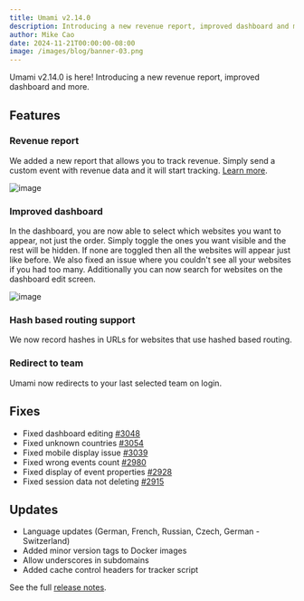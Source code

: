 ```yaml
---
title: Umami v2.14.0
description: Introducing a new revenue report, improved dashboard and more.
author: Mike Cao
date: 2024-11-21T00:00:00-08:00
image: /images/blog/banner-03.png
---
```


Umami v2.14.0 is here! Introducing a new revenue report, improved dashboard and more.

## Features

### Revenue report

We added a new report that allows you to track revenue. Simply send a custom event with revenue data and it will start tracking. [Learn more](https://umami.is/docs/reports/report-revenue).

![image](https://github.com/user-attachments/assets/51fb6167-8e6f-4638-ac3d-87c20396a47c)

### Improved dashboard

In the dashboard, you are now able to select which websites you want to appear, not just the order. Simply toggle the ones you want visible and the rest will be hidden. If none are toggled then all the websites will appear just like before. We also fixed an issue where you couldn't see all your websites if you had too many. Additionally you can now search for websites on the dashboard edit screen.

![image](https://github.com/user-attachments/assets/4dbee4b3-1529-40ce-adb0-aa5c2976f982)

### Hash based routing support

We now record hashes in URLs for websites that use hashed based routing.

### Redirect to team

Umami now redirects to your last selected team on login.

## Fixes
- Fixed dashboard editing [#3048](https://github.com/umami-software/umami/issues/3048)
- Fixed unknown countries [#3054](https://github.com/umami-software/umami/issues/3054)
- Fixed mobile display issue [#3039](https://github.com/umami-software/umami/issues/3039)
- Fixed wrong events count [#2980](https://github.com/umami-software/umami/issues/2980)
- Fixed display of event properties [#2928](https://github.com/umami-software/umami/issues/2928)
- Fixed session data not deleting [#2915](https://github.com/umami-software/umami/issues/2915)

## Updates
- Language updates (German, French, Russian, Czech, German - Switzerland)
- Added minor version tags to Docker images
- Allow underscores in subdomains
- Added cache control headers for tracker script

See the full [release notes](https://github.com/umami-software/umami/releases/tag/v2.14.0).
